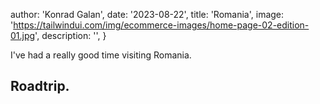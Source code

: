 
  author: 'Konrad Galan',
  date: '2023-08-22',
  title: 'Romania',
  image: 'https://tailwindui.com/img/ecommerce-images/home-page-02-edition-01.jpg',
  description:
    '',
}


I've had a really good time visiting Romania.

  ## Roadtrip.


